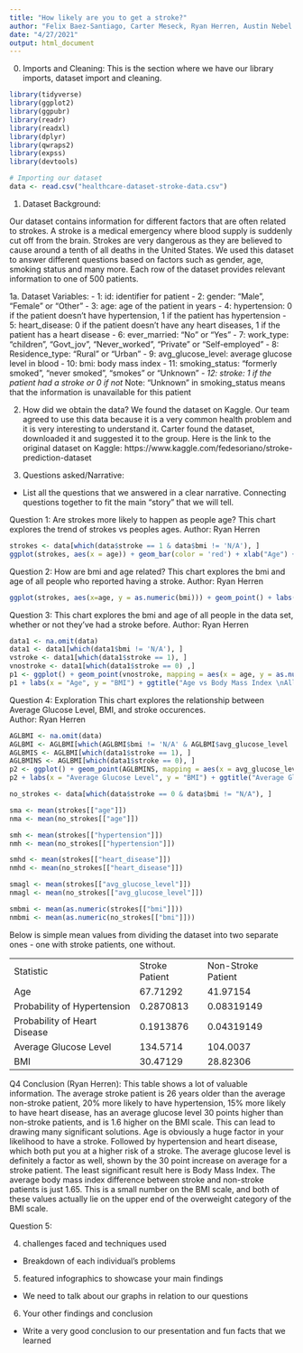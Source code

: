 ```yaml
---
title: "How likely are you to get a stroke?"
author: "Felix Baez-Santiago, Carter Meseck, Ryan Herren, Austin Nebel and Chris Henderson"
date: "4/27/2021"
output: html_document
---
```

0. Imports and Cleaning: This is the section where we have our library imports, dataset import and cleaning. 
```r
library(tidyverse)
library(ggplot2)
library(ggpubr)
library(readr)
library(readxl)
library(dplyr)
library(qwraps2)
library(expss)
library(devtools)

# Importing our dataset
data <- read.csv("healthcare-dataset-stroke-data.csv")
```

1. Dataset Background: 

Our dataset contains information for different factors that are often related to strokes. A stroke is a medical emergency where blood supply is suddenly cut off from the brain. Strokes are very dangerous as they are believed to cause around a tenth of all deaths in the United States. We used this dataset to answer different questions based on factors such as gender, age, smoking status and many more. Each row of the dataset provides relevant information to one of 500 patients. 

1a. Dataset Variables:
- 1: id: identifier for patient
- 2: gender: "Male", "Female" or "Other"
- 3: age: age of the patient in years
- 4: hypertension: 0 if the patient doesn't have hypertension, 1 if the patient has hypertension
- 5: heart_disease: 0 if the patient doesn't have any heart diseases, 1 if the patient has a heart disease
- 6: ever_married: "No" or "Yes"
- 7: work_type: "children", "Govt_jov", "Never_worked", "Private" or "Self-employed"
- 8: Residence_type: "Rural" or "Urban"
- 9: avg_glucose_level: average glucose level in blood
- 10: bmi: body mass index
- 11: smoking_status: "formerly smoked", "never smoked", "smokes" or "Unknown"*
- 12: stroke: 1 if the patient had a stroke or 0 if not
*Note: "Unknown" in smoking_status means that the information is unavailable for this patient

2. How did we obtain the data?
We found the dataset on Kaggle. Our team agreed to use this data because it is a very common health problem and it is very interesting to understand it. Carter found the dataset, downloaded it and suggested it to the group. Here is the link to the original dataset on Kaggle: https://www.kaggle.com/fedesoriano/stroke-prediction-dataset


3. Questions asked/Narrative: 
* List all the questions that we answered in a clear narrative. Connecting questions together to fit the main "story" that we will tell. 

Question 1: Are strokes more likely to happen as people age?
This chart explores the trend of strokes vs peoples ages.
Author: Ryan Herren
```r
strokes <- data[which(data$stroke == 1 & data$bmi != 'N/A'), ]
ggplot(strokes, aes(x = age)) + geom_bar(color = 'red') + xlab("Age") + ylab("Number of Strokes") + ggtitle("Number of Strokes by Age")
``` 

Question 2: How are bmi and age related?
This chart explores the bmi and age of all people who reported having a stroke.
Author: Ryan Herren
```r
ggplot(strokes, aes(x=age, y = as.numeric(bmi))) + geom_point() + labs(x = "Age", y = "BMI")
```

Question 3: This chart explores the bmi and age of all people in the data set, whether or not they've had a stroke before. 
Author: Ryan Herren
```r
data1 <- na.omit(data)
data1 <- data1[which(data1$bmi != 'N/A'), ]
vstroke <- data1[which(data1$stroke == 1), ]
vnostroke <- data1[which(data1$stroke == 0) ,]
p1 <- ggplot() + geom_point(vnostroke, mapping = aes(x = age, y = as.numeric(bmi))) + geom_point(vstroke, mapping = aes(x = age, y = as.numeric(bmi), colour = 'red'))
p1 + labs(x = "Age", y = "BMI") + ggtitle("Age vs Body Mass Index \nAll individuals who have had a stroke are marked by a red dot") + theme(legend.position = "none")
```

Question 4: Exploration
This chart explores the relationship between Average Glucose Level, BMI, and stroke occurences.  
Author: Ryan Herren
```r
AGLBMI <- na.omit(data)
AGLBMI <- AGLBMI[which(AGLBMI$bmi != 'N/A' & AGLBMI$avg_glucose_level != 'N/A'), ]
AGLBMIS <- AGLBMI[which(data1$stroke == 1), ]
AGLBMINS <- AGLBMI[which(data1$stroke == 0), ]
p2 <- ggplot() + geom_point(AGLBMINS, mapping = aes(x = avg_glucose_level, y = as.numeric(bmi))) + geom_point(AGLBMIS, mapping = aes(x = avg_glucose_level, y = as.numeric(bmi), colour = 'red'))
p2 + labs(x = "Average Glucose Level", y = "BMI") + ggtitle("Average Glucose Level vs Body Mass Index \nAll individuals who have had a stroke are marked by a red dot") + theme(legend.position = "none")
```
```r
no_strokes <- data[which(data$stroke == 0 & data$bmi != "N/A"), ]

sma <- mean(strokes[["age"]])
nma <- mean(no_strokes[["age"]])

smh <- mean(strokes[["hypertension"]])
nmh <- mean(no_strokes[["hypertension"]])

smhd <- mean(strokes[["heart_disease"]])
nmhd <- mean(no_strokes[["heart_disease"]])

smagl <- mean(strokes[["avg_glucose_level"]])
nmagl <- mean(no_strokes[["avg_glucose_level"]])

smbmi <- mean(as.numeric(strokes[["bmi"]]))
nmbmi <- mean(as.numeric(no_strokes[["bmi"]]))
```

Below is simple mean values from dividing the dataset into two separate ones - one with stroke patients, one without. 

<table>
<tr>
<td>Statistic     <br></td>
<td>Stroke Patient     <br></td>
<td>Non-Stroke Patient     <br></td>
</tr>
<tr>
<td>Age</td>
<td>67.71292</td>
<td>41.97154</td>
</tr>
<tr>
<td>Probability of Hypertension</td>
<td>0.2870813</td>
<td>0.08319149</td>
</tr>
<tr>
<td>Probability of Heart Disease</td>
<td>0.1913876</td>
<td>0.04319149</td>
</tr>
<tr>
<td>Average Glucose Level</td>
<td>134.5714</td>
<td>104.0037</td>
</tr>
<tr>
<td>BMI</td>
<td>30.47129</td>
<td>28.82306</td>
</tr>
</table>

Q4 Conclusion (Ryan Herren): 
This table shows a lot of valuable information. The average stroke patient is 26 years older than the average non-stroke patient, 20% more likely to have hypertension, 15% more likely to have heart disease, has an average glucose level 30 points higher than non-stroke patients, and is 1.6 higher on the BMI scale.
  This can lead to drawing many significant solutions. Age is obviously a huge factor in your likelihood to have a stroke. Followed by hypertension and heart disease, which both put you at a higher risk of a stroke. The average glucose level is definitely a factor as well, shown by the 30 point increase on average for a stroke patient. The least significant result here is Body Mass Index. The average body mass index difference between stroke and non-stroke patients is just 1.65. This is a small number on the BMI scale, and both of these values actually lie on the upper end of the overweight category of the BMI scale.

Question 5: 


4. challenges faced and techniques used
* Breakdown of each individual's problems 

5. featured infographics to showcase your main findings
* We need to talk about our graphs in relation to our questions

6. Your other findings and conclusion
* Write a very good conclusion to our presentation and fun facts that we learned